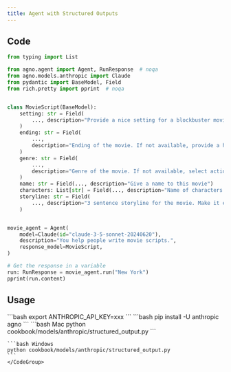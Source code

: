 ```yaml
---
title: Agent with Structured Outputs
---
```


## Code

```python cookbook/models/anthropic/structured_output.py
from typing import List

from agno.agent import Agent, RunResponse  # noqa
from agno.models.anthropic import Claude
from pydantic import BaseModel, Field
from rich.pretty import pprint  # noqa


class MovieScript(BaseModel):
    setting: str = Field(
        ..., description="Provide a nice setting for a blockbuster movie."
    )
    ending: str = Field(
        ...,
        description="Ending of the movie. If not available, provide a happy ending.",
    )
    genre: str = Field(
        ...,
        description="Genre of the movie. If not available, select action, thriller or romantic comedy.",
    )
    name: str = Field(..., description="Give a name to this movie")
    characters: List[str] = Field(..., description="Name of characters for this movie.")
    storyline: str = Field(
        ..., description="3 sentence storyline for the movie. Make it exciting!"
    )


movie_agent = Agent(
    model=Claude(id="claude-3-5-sonnet-20240620"),
    description="You help people write movie scripts.",
    response_model=MovieScript,
)

# Get the response in a variable
run: RunResponse = movie_agent.run("New York")
pprint(run.content)
```

## Usage

<Steps>
  <Snippet file="create-venv-step.mdx" />

  <Step title="Set your API key">
    ```bash
    export ANTHROPIC_API_KEY=xxx
    ```
  </Step>

  <Step title="Install libraries">
    ```bash
    pip install -U anthropic agno
    ```
  </Step>

  <Step title="Run Agent">
    <CodeGroup>
    ```bash Mac
    python cookbook/models/anthropic/structured_output.py
    ```

    ```bash Windows
    python cookbook/models/anthropic/structured_output.py
    ```
    </CodeGroup>
  </Step>
</Steps>